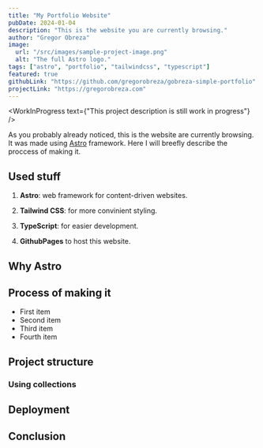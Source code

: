 ```yaml
---
title: "My Portfolio Website"
pubDate: 2024-01-04
description: "This is the website you are currently browsing."
author: "Gregor Obreza"
image:
  url: "/src/images/sample-project-image.png"
  alt: "The full Astro logo."
tags: ["astro", "portfolio", "tailwindcss", "typescript"]
featured: true
githubLink: "https://github.com/gregorobreza/gobreza-simple-portfolio"
projectLink: "https://gregorobreza.com"
---
```


<WorkInProgress text={"This project description is still work in progress"} />

As you probably already noticed, this is the website are currently browsing. It was made using [Astro](https://astro.build/) framework. Here I will breefly describe the proccess of making it.

## Used stuff

1. **Astro**: web framework for content-driven websites.

2. **Tailwind CSS**: for more convinient styling.

3. **TypeScript**: for easier development.

4. **GithubPages** to host this website.

## Why Astro

## Process of making it

- First item
- Second item
- Third item
- Fourth item

## Project structure

### Using collections

## Deployment


## Conclusion
